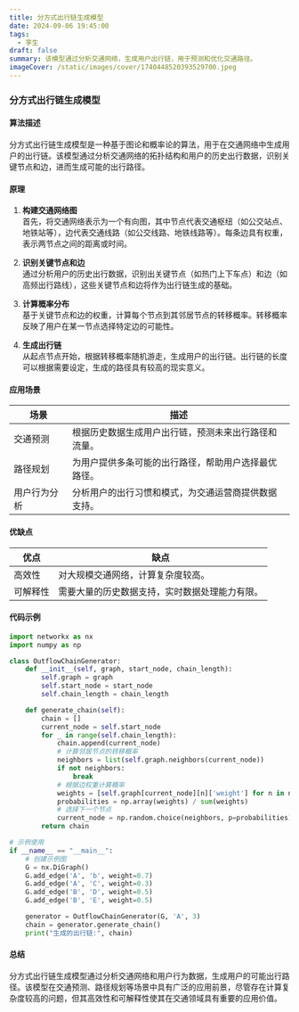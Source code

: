 ```yaml
---
title: 分方式出行链生成模型
date: 2024-09-06 19:45:00
tags:
  - 孪生
draft: false
summary: 该模型通过分析交通网络，生成用户出行链，用于预测和优化交通路径。
imageCover: /static/images/cover/1740448520393529700.jpeg
---
```


### 分方式出行链生成模型

#### 算法描述

分方式出行链生成模型是一种基于图论和概率论的算法，用于在交通网络中生成用户的出行链。该模型通过分析交通网络的拓扑结构和用户的历史出行数据，识别关键节点和边，进而生成可能的出行路径。

#### 原理

1. **构建交通网络图**  
   首先，将交通网络表示为一个有向图，其中节点代表交通枢纽（如公交站点、地铁站等），边代表交通线路（如公交线路、地铁线路等）。每条边具有权重，表示两节点之间的距离或时间。

2. **识别关键节点和边**  
   通过分析用户的历史出行数据，识别出关键节点（如热门上下车点）和边（如高频出行路线），这些关键节点和边将作为出行链生成的基础。

3. **计算概率分布**  
   基于关键节点和边的权重，计算每个节点到其邻居节点的转移概率。转移概率反映了用户在某一节点选择特定边的可能性。

4. **生成出行链**  
   从起点节点开始，根据转移概率随机游走，生成用户的出行链。出行链的长度可以根据需要设定，生成的路径具有较高的现实意义。

#### 应用场景

| **场景**     | **描述**                                             |
| ------------ | ---------------------------------------------------- |
| 交通预测     | 根据历史数据生成用户出行链，预测未来出行路径和流量。 |
| 路径规划     | 为用户提供多条可能的出行路径，帮助用户选择最优路径。 |
| 用户行为分析 | 分析用户的出行习惯和模式，为交通运营商提供数据支持。 |

#### 优缺点

| **优点** | **缺点**                                       |
| -------- | ---------------------------------------------- |
| 高效性   | 对大规模交通网络，计算复杂度较高。             |
| 可解释性 | 需要大量的历史数据支持，实时数据处理能力有限。 |

#### 代码示例

```python
import networkx as nx
import numpy as np

class OutflowChainGenerator:
    def __init__(self, graph, start_node, chain_length):
        self.graph = graph
        self.start_node = start_node
        self.chain_length = chain_length

    def generate_chain(self):
        chain = []
        current_node = self.start_node
        for _ in range(self.chain_length):
            chain.append(current_node)
            # 计算邻居节点的转移概率
            neighbors = list(self.graph.neighbors(current_node))
            if not neighbors:
                break
            # 根据边权重计算概率
            weights = [self.graph[current_node][n]['weight'] for n in neighbors]
            probabilities = np.array(weights) / sum(weights)
            # 选择下一个节点
            current_node = np.random.choice(neighbors, p=probabilities)
        return chain

# 示例使用
if __name__ == "__main__":
    # 创建示例图
    G = nx.DiGraph()
    G.add_edge('A', 'b', weight=0.7)
    G.add_edge('A', 'C', weight=0.3)
    G.add_edge('B', 'D', weight=0.5)
    G.add_edge('B', 'E', weight=0.5)

    generator = OutflowChainGenerator(G, 'A', 3)
    chain = generator.generate_chain()
    print("生成的出行链:", chain)
```

#### 总结

分方式出行链生成模型通过分析交通网络和用户行为数据，生成用户的可能出行路径。该模型在交通预测、路径规划等场景中具有广泛的应用前景，尽管存在计算复杂度较高的问题，但其高效性和可解释性使其在交通领域具有重要的应用价值。

